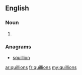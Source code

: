 ==English==

===Noun===
{{head|en|plural}}

# {{plural of|quillion|lang=en}}

===Anagrams===
* [[squillion#English|squillion]]

[[ar:quillions]]
[[fr:quillions]]
[[my:quillions]]